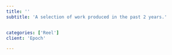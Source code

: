 ```yaml
---
title: ''
subtitle: 'A selection of work produced in the past 2 years.'


categories: ['Reel']
client: 'Epoch'

---
```





<SectionHero 
title={title} 
client={client} 
subtitle={subtitle}
categories={categories}
date={date}
YouTubeLink='https://www.youtube.com/embed/VMpFyBKyKhE?rel=0'
videoRatio='56.25'
/>

<SectionDetail
title='Synopsis'
detail='Design and VFX reel for 2017. A compilation of work produced within the last 2 years. Responsible for all visuals. Song is Cedar Shed by Koloto.'
 />
